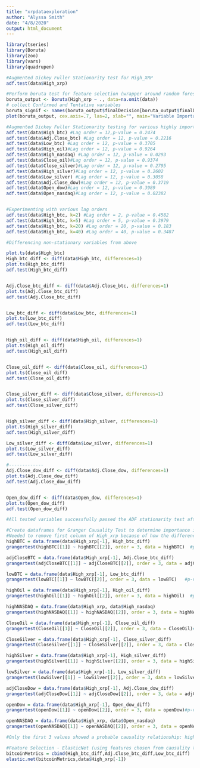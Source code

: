 ```yaml
---
title: "xrpdataexploration"
author: "Alyssa Smith"
date: "4/8/2020"
output: html_document
---
```


```r
library(tseries)
library(Boruta)
library(zoo)
library(vars)
library(quadrupen)
```



```r
#Augmented Dickey Fuller Stationarity test for High_XRP
adf.test(data$High_xrp)
```

```r
#Perform boruta test for feature selection (wrapper around random forest)
boruta_output <- Boruta(High_xrp ~ ., data=na.omit(data))
# collect Confirmed and Tentative variables
boruta_signif <- names(boruta_output$finalDecision[boruta_output$finalDecision %in% c("Confirmed", "Tentative")]) 
plot(boruta_output, cex.axis=.7, las=2, xlab="", main="Variable Importance")  # plot variable importance
```

```r
#Augmented Dickey Fuller Stationarity testing for various highly important predictor variables
adf.test(data$High_btc) #Lag order = 12,p-value = 0.2474
adf.test(data$Adj.Close_btc) #Lag order = 12, p-value = 0.2216
adf.test(data$Low_btc) #Lag order = 12, p-value = 0.3705
adf.test(data$High_oil)#Lag order = 12, p-value = 0.9264
adf.test(data$High_nasdaq) #Lag order = 12, p-value = 0.0293
adf.test(data$Close_oil)#Lag order = 12, p-value = 0.9374
adf.test(data$Close_silver)#Lag order = 12, p-value = 0.2795
adf.test(data$High_silver)#Lag order = 12, p-value = 0.2602
adf.test(data$Low_silver) #Lag order = 12, p-value = 0.3058
adf.test(data$Adj.Close_dow)#Lag order = 12, p-value = 0.3719
adf.test(data$Open_dow)#Lag order = 12, p-value = 0.3989
adf.test(data$Open_nasdaq)#Lag order = 12, p-value = 0.02382


#Experimenting with various lag orders 
adf.test(data$High_btc, k=2) #Lag order = 2, p-value = 0.4582
adf.test(data$High_btc, k=5) #Lag order = 5, p-value = 0.3979
adf.test(data$High_btc, k=20) #Lag order = 20, p-value = 0.183
adf.test(data$High_btc, k=40) #Lag order = 40, p-value = 0.3487
```
```r
#Differencing non-stationary variables from above

plot.ts(data$High_btc)
High_btc_diff <- diff(data$High_btc, differences=1)
plot.ts(High_btc_diff)
adf.test(High_btc_diff)


Adj.Close_btc_diff <- diff(data$Adj.Close_btc, differences=1)
plot.ts(Adj.Close_btc_diff)
adf.test(Adj.Close_btc_diff)


Low_btc_diff <- diff(data$Low_btc, differences=1)
plot.ts(Low_btc_diff)
adf.test(Low_btc_diff)


High_oil_diff <- diff(data$High_oil, differences=1)
plot.ts(High_oil_diff)
adf.test(High_oil_diff)


Close_oil_diff <- diff(data$Close_oil, differences=1)
plot.ts(Close_oil_diff)
adf.test(Close_oil_diff)


Close_silver_diff <- diff(data$Close_silver, differences=1)
plot.ts(Close_silver_diff)
adf.test(Close_silver_diff)


High_silver_diff <- diff(data$High_silver, differences=1)
plot.ts(High_silver_diff)
adf.test(High_silver_diff)

Low_silver_diff <- diff(data$Low_silver, differences=1)
plot.ts(Low_silver_diff)
adf.test(Low_silver_diff)

#-------------
Adj.Close_dow_diff <- diff(data$Adj.Close_dow, differences=1)
plot.ts(Adj.Close_dow_diff)
adf.test(Adj.Close_dow_diff)


Open_dow_diff <- diff(data$Open_dow, differences=1)
plot.ts(Open_dow_diff)
adf.test(Open_dow_diff)

#All tested variables successfully passed the ADF stationarity test after lag-1 differencing.
```


```r

#Create dataframes for Granger Causality Test to determine importance in predicting High_XRP (using the stationary features above)
#Needed to remove first column of High_xrp because of how the differencing works: the count of the differenced data was one less than the original column
highBTC = data.frame(data$High_xrp[-1], High_btc_diff)
grangertest(highBTC[[1]] ~ highBTC[[2]], order = 3, data = highBTC)  #p-value: 0.00082

adjCloseBTC = data.frame(data$High_xrp[-1], Adj.Close_btc_diff)
grangertest(adjCloseBTC[[1]] ~ adjCloseBTC[[2]], order = 3, data = adjCloseBTC)  #p-value: < 2.2e-16

lowBTC = data.frame(data$High_xrp[-1], Low_btc_diff)
grangertest(lowBTC[[1]] ~ lowBTC[[2]], order = 3, data = lowBTC)   #p-value: < 2.2e-16

highOil = data.frame(data$High_xrp[-1], High_oil_diff)
grangertest(highOil[[1]] ~ highOil[[2]], order = 3, data = highOil)  #p-value: 0.9494

highNASDAQ = data.frame(data$High_xrp, data$High_nasdaq)
grangertest(highNASDAQ[[1]] ~ highNASDAQ[[2]], order = 3, data = highNASDAQ)  #p-value: 0.6872

CloseOil = data.frame(data$High_xrp[-1], Close_oil_diff)
grangertest(CloseOil[[1]] ~ CloseOil[[2]], order = 3, data = CloseOil)#p-value: 0.7832

CloseSilver = data.frame(data$High_xrp[-1], Close_silver_diff)
grangertest(CloseSilver[[1]] ~ CloseSilver[[2]], order = 3, data = CloseSilver)#p-value: 0.3482

highSilver = data.frame(data$High_xrp[-1], High_silver_diff)
grangertest(highSilver[[1]] ~ highSilver[[2]], order = 3, data = highSilver)#p-value: 0.5557

lowSilver = data.frame(data$High_xrp[-1], Low_silver_diff)
grangertest(lowSilver[[1]] ~ lowSilver[[2]], order = 3, data = lowSilver)#p-value: 0.371

adjCloseDow = data.frame(data$High_xrp[-1], Adj.Close_dow_diff)
grangertest(adjCloseDow[[1]] ~ adjCloseDow[[2]], order = 3, data = adjCloseDow)#p-value: 0.4515

openDow = data.frame(data$High_xrp[-1], Open_dow_diff)
grangertest(openDow[[1]] ~ openDow[[2]], order = 3, data = openDow)#p-value: 0.2341

openNASDAQ = data.frame(data$High_xrp, data$Open_nasdaq)
grangertest(openNASDAQ[[1]] ~ openNASDAQ[[2]], order = 3, data = openNASDAQ)  #p-value: 0.5928

#Only the first 3 values showed a probable causality relationship: high BTC price, Adj.Close BTC, and low BTC.
```

```r
#Feature Selection - ElasticNet (using features chosen from causality testing)
bitcoinMetrics = cbind(High_btc_diff,Adj.Close_btc_diff,Low_btc_diff)
elastic.net(bitcoinMetrics,data$High_xrp[-1])
```

